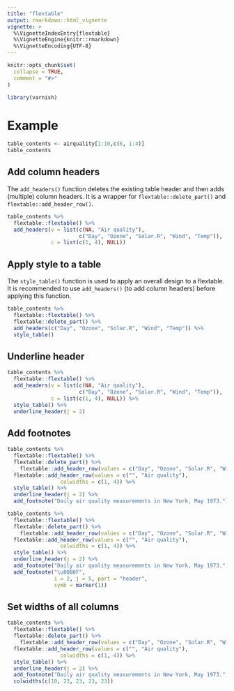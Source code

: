 ```yaml
---
title: "flextable"
output: rmarkdown::html_vignette
vignette: >
  %\VignetteIndexEntry{flextable}
  %\VignetteEngine{knitr::rmarkdown}
  %\VignetteEncoding{UTF-8}
---
```


```r
knitr::opts_chunk$set(
  collapse = TRUE,
  comment = "#>"
)
```

```r
library(varnish)
```

# Example

```r
table_contents <- airquality[1:10,c(6, 1:4)]
table_contents
```

## Add column headers
The `add_headers()` function deletes the existing table header and then adds (multiple) column headers. It is a wrapper for `flextable::delete_part()` and `flextable::add_header_row()`.

```r
table_contents %>% 
  flextable::flextable() %>% 
  add_headers(v = list(c(NA, "Air quality"),
                       c("Day", "Ozone", "Solar.R", "Wind", "Temp")),
              c = list(c(1, 4), NULL))
```

## Apply style to a table
The `style_table()` function is used to apply an overall design to a flextable. It is recommended to use `add_headers()` (to add column headers) before applying this function.

```r
table_contents %>% 
  flextable::flextable() %>% 
  flextable::delete_part() %>% 
  add_headers(c("Day", "Ozone", "Solar.R", "Wind", "Temp")) %>% 
  style_table()
```

## Underline header
```r
table_contents %>% 
  flextable::flextable() %>% 
  add_headers(v = list(c(NA, "Air quality"),
                       c("Day", "Ozone", "Solar.R", "Wind", "Temp")),
              c = list(c(1, 4), NULL)) %>% 
  style_table() %>% 
  underline_header(j = 2)
```

## Add footnotes
```r
table_contents %>% 
  flextable::flextable() %>% 
  flextable::delete_part() %>% 
    flextable::add_header_row(values = c("Day", "Ozone", "Solar.R", "Wind", "Temp")) %>% 
  flextable::add_header_row(values = c("", "Air quality"),
                 colwidths = c(1, 4)) %>% 
  style_table() %>% 
  underline_header(j = 2) %>% 
  add_footnote("Daily air quality measurements in New York, May 1973.")
```

```r
table_contents %>% 
  flextable::flextable() %>% 
  flextable::delete_part() %>% 
    flextable::add_header_row(values = c("Day", "Ozone", "Solar.R", "Wind", "Temp")) %>% 
  flextable::add_header_row(values = c("", "Air quality"),
                 colwidths = c(1, 4)) %>% 
  style_table() %>% 
  underline_header(j = 2) %>% 
  add_footnote("Daily air quality measurements in New York, May 1973.") %>% 
  add_footnote("\u00B0F",
               i = 2, j = 5, part = "header",
               symb = marker(1))
```

## Set widths of all columns
```r
table_contents %>% 
  flextable::flextable() %>% 
  flextable::delete_part() %>% 
    flextable::add_header_row(values = c("Day", "Ozone", "Solar.R", "Wind", "Temp")) %>% 
  flextable::add_header_row(values = c("", "Air quality"),
                 colwidths = c(1, 4)) %>% 
  style_table() %>% 
  underline_header(j = 2) %>% 
  add_footnote("Daily air quality measurements in New York, May 1973.") %>% 
  colwidths(c(10, 23, 23, 23, 23))
```
